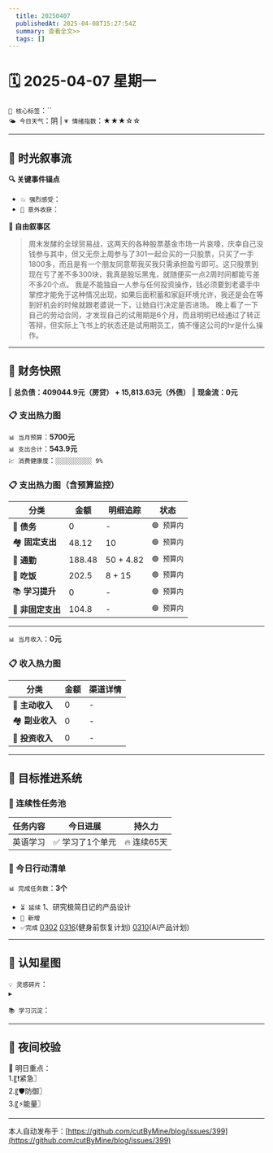 ```yaml
---
  title: 20250407
  publishedAt: 2025-04-08T15:27:54Z
  summary: 查看全文>>
  tags: []
---
```


# 🗓️ 2025-04-07 星期一
`🔑 核心标签`：``  
`🌤️ 今日天气`：阴 | `💗 情绪指数`：★★★☆☆  

---


## 🌊 **时光叙事流**  
**🔍 关键事件锚点**    
- `💥 强烈感受`：            
- `🎉 意外收获`：      

**📖 自由叙事区**  
> 周末发酵的全球贸易战，这两天的各种股票基金市场一片哀嚎，庆幸自己没钱参与其中，但又无奈上周参与了301一起合买的一只股票，只买了一手1800多，而且是有一个朋友同意帮我买我只需承担盈亏即可。这只股票到现在亏了差不多300块，我真是股坛黑鬼，就随便买一点2周时间都能亏差不多20个点。
> 我是不能独自一人参与任何投资操作，钱必须要到老婆手中掌控才能免于这种情况出现，如果后面积蓄和家庭环境允许，我还是会在等到好机会的时候就跟老婆说一下，让她自行决定是否进场。
> 晚上看了一下自己的劳动合同，才发现自己的试用期是6个月，而且明明已经通过了转正答辩，但实际上飞书上的状态还是试用期员工，搞不懂这公司的hr是什么操作。
---

## 💸 **财务快照**
‖ **总负债：409044.9元（房贷） + 15,813.63元（外债）**
‖ **现金流：0元**

### 📋 支出热力图

`📊 当月预算`：**5700元**  
`📊 支出合计`：**543.9元**  
`💹 消费健康度`：`░░░░░░░░░░ 9%`  
### 📋 支出热力图（含预算监控）
| 分类         | 金额    | 明细追踪                  | 状态           |
|--------------|---------|---------------------------|----------------|
| 🏦 **债务**    | 0   | -  | `🟢 预算内`   |
| 🏘️ **固定支出** | 48.12     |  10   | `🟢 预算内`     |
| 🚌 **通勤**     | 188.48      | 50 + 4.82      | `🟢 预算内`     |
| 🍜 **吃饭**     |  202.5   | 8 + 15 | `🟢 预算内`   |
| 📚 **学习提升** | 0      | -       | `🟢 预算内`     |
| 🎲 **非固定支出** | 104.8     | -     | `🟢 预算内`  |
---

`📊 当月收入`：**0元**  

### 📋 收入热力图
| 分类         | 金额    | 渠道详情             |
|--------------|---------|-------------------------|
| 🏦 **主动收入**  | 0                | -        |
| 🏘️ **副业收入**  | 0                | -        |
| 🚌 **投资收入**  | 0                | -        |



---

## 🎯 **目标推进系统**

### 🔄 连续性任务池
| 任务内容                | 今日进展          | 持久力     |
|-------------------------|-------------------|------------|
| 英语学习         | ✅ 学习了1个单元 | 🔥 连续65天  |



### 📌 今日行动清单

`📊 完成任务数`：**3个**  
- `⏳ 延续` 1、研究极简日记的产品设计             
- `🚩 新增`   
- `✅完成` [0302](note://WEB9685e40ae7a6464db1196641a1ffd0ee)   [0316](note://WEBc1fcc89ec3e741538b703e8017b38c9f)(健身前恢复计划)  [0310](note://WEBfc89f9187c014fbe9fab88e2d09b4bde)(AI产品计划)


---

## 🌌 **认知星图**
`💡 灵感碎片`：  
▸ 


`📚 学习沉淀`：  
> 

---

## 🌃 夜间校验

🚀 明日重点：  
1.〖❗紧急〗  
2.〖🛡️防御〗  
3.〖⚡能量〗

---
本人自动发布于：[https://github.com/cutByMine/blog/issues/399](https://github.com/cutByMine/blog/issues/399)
